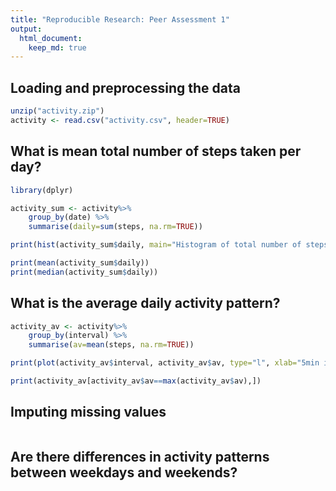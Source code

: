 ```yaml
---
title: "Reproducible Research: Peer Assessment 1"
output: 
  html_document:
    keep_md: true
---
```



## Loading and preprocessing the data
```r
unzip("activity.zip")
activity <- read.csv("activity.csv", header=TRUE)
```

## What is mean total number of steps taken per day?

```r
library(dplyr)

activity_sum <- activity%>%
    group_by(date) %>%
    summarise(daily=sum(steps, na.rm=TRUE))

print(hist(activity_sum$daily, main="Histogram of total number of steps daily taken", xlab=""))

print(mean(activity_sum$daily))
print(median(activity_sum$daily))

```


## What is the average daily activity pattern?

```r

activity_av <- activity%>%
    group_by(interval) %>%
    summarise(av=mean(steps, na.rm=TRUE))

print(plot(activity_av$interval, activity_av$av, type="l", xlab="5min interval", ylab="average number of steps", main="Average number of steps over the 5min intervals"))

print(activity_av[activity_av$av==max(activity_av$av),])

```


## Imputing missing values

```r



```


## Are there differences in activity patterns between weekdays and weekends?
```r



```

